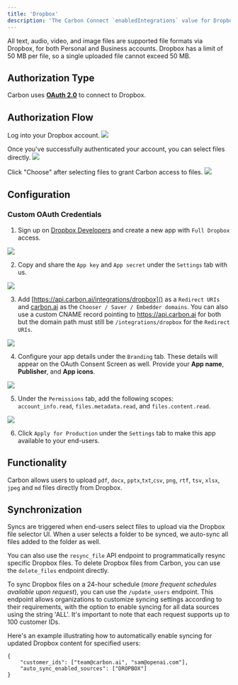 ```yaml
---
title: 'Dropbox'
description: 'The Carbon Connect `enabledIntegrations` value for Dropbox is `DROPBOX`.'
---
```


<Note>All text, audio, video, and image files are supported file formats via Dropbox, for both Personal and Business accounts. Dropbox has a limit of 50 MB per file, so a single uploaded file cannot exceed 50 MB.</Note>


## Authorization Type

Carbon uses **[OAuth 2.0](https://developers.dropbox.com/oauth-guide)** to connect to Dropbox.

## Authorization Flow

Log into your Dropbox account.
![](https://files.readme.io/9427ebb-image.png)

Once you've successfully authenticated your account, you can select files directly.
![](https://files.readme.io/0efd7b0-image.png)

Click \"Choose\" after selecting files to grant Carbon access to files.
![](https://files.readme.io/9c32acb-image.png)

## Configuration

### Custom OAuth Credentials

1. Sign up on [Dropbox Developers](https://www.dropbox.com/developers) and create a new app with `Full Dropbox` access.

![](https://i.ibb.co/fdrPky4/Screen-Shot-2023-09-08-at-12-39-39-PM.png)

2. Copy and share the `App key` and `App secret` under the `Settings` tab with us.

![](https://i.ibb.co/QmR2WXb/Screen-Shot-2023-09-08-at-1-06-46-PM.png)

3. Add [https://api.carbon.ai/integrations/dropbox]() as a `Redirect URIs` and [carbon.ai](carbon.ai) as the `Chooser / Saver / Embedder domains`.  You can also use a custom CNAME record pointing to https://api.carbon.ai for both but the domain path must still be `/integrations/dropbox` for the `Redirect URIs`.

![](https://i.ibb.co/5vR8zgf/Screen-Shot-2023-09-08-at-1-15-17-PM.png)

4. Configure your app details under the `Branding` tab. These details will appear on the OAuth Consent Screen as well. Provide your **App name**, **Publisher**, and **App icons**. 

![](https://i.ibb.co/wYj1LL7/Screen-Shot-2023-09-08-at-1-10-10-PM.png)

5. Under the `Permissions` tab, add the following scopes: `account_info.read`, `files.metadata.read`, and `files.content.read`.

![](https://i.ibb.co/xSzhgYC/Screen-Shot-2023-09-08-at-1-03-32-PM.png)

6. Click `Apply for Production` under the `Settings` tab to make this app available to your end-users.

## Functionality

Carbon allows users to upload `pdf`, `docx`, `pptx`,`txt`,`csv`, `png`, `rtf`, `tsv`, `xlsx`, `jpeg` and `md` files directly from Dropbox.

## Synchronization

Syncs are triggered when end-users select files to upload via the Dropbox file selector UI. When a user selects a folder to be synced, we auto-sync all files added to the folder as well.

You can also use the `resync_file` API endpoint to programmatically resync specific Dropbox files. To delete Dropbox files from Carbon, you can use the `delete_files` endpoint directly.

To sync Dropbox files on a 24-hour schedule (_more frequent schedules available upon request_), you can use the `/update_users` endpoint. This endpoint allows organizations to customize syncing settings according to their requirements, with the option to enable syncing for all data sources using the string 'ALL'. It's important to note that each request supports up to 100 customer IDs.

Here's an example illustrating how to automatically enable syncing for updated Dropbox content for specified users:

```
{
    "customer_ids": ["team@carbon.ai", "sam@openai.com"],
    "auto_sync_enabled_sources": ["DROPBOX"]
} 
```
